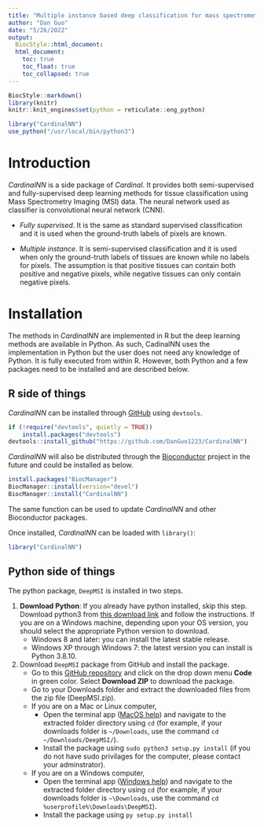 ```yaml
---
title: "Multiple instance based deep classification for mass spectrometry imaging"
author: "Dan Guo"
date: "5/26/2022"
output:
  BiocStyle::html_document:
  html_document:
    toc: true
    toc_float: true
    toc_collapsed: true
---
```


```r
BiocStyle::markdown()
library(knitr)
knitr::knit_engines$set(python = reticulate::eng_python)
```

```r
library("CardinalNN") 
use_python("/usr/local/bin/python3")
```


# Introduction


*CardinalNN* is a side package of *Cardinal*. It provides both semi-supervised and fully-supervised deep learning methods for tissue classification using Mass Spectrometry Imaging (MSI) data. The neural network used as classifier is convolutional neural network (CNN). 

- _Fully supervised_. It is the same as standard supervised classification and it is used when the ground-truth labels of pixels are known.

- _Multiple instance_. It is semi-supervised classification and it is used when only the ground-truth labels of tissues are known while no labels for pixels. The assumption is that positive tissues can contain both positive and negative pixels, while negative tissues can only contain negative pixels.


# Installation

The methods in *CardinalNN* are implemented in R but the deep learning methods 
are available in Python. As such, CadinalNN uses the implementation in Python 
but the user does not need any knowledge of Python. It is fully executed from 
within R. However, both Python and a few packages need to be installed and are 
described below. 


## R side of things 

*CardinalNN* can be installed through [GitHub](https://github.com/DanGuo1223/CardinalNN) 
using `devtools`. 

```r
if (!require("devtools", quietly = TRUE))
    install.packages("devtools") 
devtools::install_github("https://github.com/DanGuo1223/CardinalNN")
```


*CardinalNN* will also be distributed through the [Bioconductor](https://bioconductor.org) project in the 
future and could be installed as below. 

```r
install.packages("BiocManager")
BiocManager::install(version="devel")
BiocManager::install("CardinalNN")
```

The same function can be used to update *CardinalNN* and other Bioconductor packages.

Once installed, *CardinalNN* can be loaded with `library()`:

```r
library("CardinalNN")
```


## Python side of things 

The python package, `DeepMSI` is installed in two steps. 

1. **Download Python**: If you already have python installed, skip this step. 
Download python3 from [this download link](https://www.python.org/downloads/) 
and follow the instructions. If you are on a Windows machine, depending upon 
your OS version, you should select the appropriate Python version to download. 
    * Windows 8 and later: you can install the latest stable release. 
    * Windows XP through Windows 7: the latest version you can install is 
    Python 3.8.10.

2. Download `DeepMSI` package from GitHub and install the package. 
    * Go to this [GitHub repository](https://github.com/DanGuo1223/DeepMSI/) 
    and click on the drop down menu **Code** in green color. Select 
    **Download ZIP** to download the package. 
    * Go to your Downloads folder and extract the downloaded files from the 
    zip file (DeepMSI.zip). 
    * If you are on a Mac or Linux computer, 
        * Open the terminal app ([MacOS help](https://support.apple.com/guide/terminal/open-or-quit-terminal-apd5265185d-f365-44cb-8b09-71a064a42125/mac)) 
        and navigate to the extracted folder directory using `cd` (for example, 
        if your downloads folder is `~/Downloads`, use the command 
        `cd ~/Downloads/DeepMSI/`). 
        * Install the package using `sudo python3 setup.py install` (if you 
        do not have sudo privilages for the computer, please contact your 
        adminstrator). 
    * If you are on a Windows computer, 
        * Open the terminal app ([Windows help](https://docs.microsoft.com/en-us/windows/terminal/install#invoke-the-command-palette)) 
        and navigate to the extracted folder directory using `cd` (for example, 
        if your downloads folder is `~\Downloads`, use the command 
        `cd %userprofile%\Downloads\DeepMSI`).  
        * Install the package using `py setup.py install`



